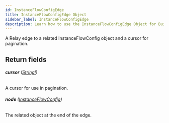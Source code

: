 ```yaml
---
id: InstanceFlowConfigEdge
title: InstanceFlowConfigEdge Object
sidebar_label: InstanceFlowConfigEdge
description: Learn how to use the InstanceFlowConfigEdge Object for Builder's API.
---
```


A Relay edge to a related InstanceFlowConfig object and a cursor for pagination.

## Return fields

###### <b>cursor</b> ([String!](/self-managed/composer/builder/api/schema/scalar/String.mdx))

A cursor for use in pagination.

###### <b>node</b> ([InstanceFlowConfig](/self-managed/composer/builder/api/schema/object/InstanceFlowConfig.mdx))

The related object at the end of the edge.
